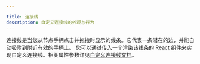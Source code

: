 ```yaml
---

title: 连接线
description: 自定义连接线的外观与行为
---
```


连接线是当您从节点手柄点击并拖拽时显示的线条。它代表一条潜在的边，并能自动吸附到附近有效的手柄上。
您可以通过传入一个渲染该线条的 React 组件来实现自定义连接线。相关属性参数详见[自定义连接线文档](/api-reference/types/connection-line-component-props)。

<RemoteCodeViewer
  route="examples/edges/custom-connectionline"
  framework="react"
/>